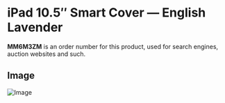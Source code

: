 
# iPad 10.5″ Smart Cover — English Lavender

<Callout type='info' emoji='👉🏻'>**MM6M3ZM** is an order number for this product, used for search engines, auction websites and such.</Callout>

## Image

![Image](https://everycase.imgix.net/everysource/MM6M3.webp)